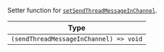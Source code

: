 Setter function for [`setSendThreadMessageInChannel`](../../../contexts/message_input_context.mdx#setsendthreadmessageinchannel).

| Type                                   |
| -------------------------------------- |
| `(sendThreadMessageInChannel) => void` |

